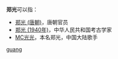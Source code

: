 '''郑光'''可以指：
* [[郑光_(唐朝)|郑光 (唐朝)]]，唐朝官员
* [[郑光_(1940年)|郑光 (1940年)]]，中华人民共和国考古学家
* [[MC光光|MC光光]]，本名郑光，中国大陆歌手

{{disambig}}

[[Category:二字郑姓人名消歧义|guang]]